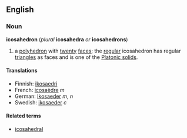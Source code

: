 ==English==
===Noun===
'''icosahedron''' (''plural'' '''icosahedra''' ''or'' '''icosahedrons''')

#{{geometry}} a [[polyhedron]] with [[twenty]] [[face]]s; the [[regular]] icosahedron has regular [[triangle]]s as faces and is one of the [[Platonic solid]]s.

====Translations====
*Finnish: [[ikosaedri]]
*French: [[icosaèdre]] ''m''
*German: [[Ikosaeder]] ''m'', ''n''
*Swedish: [[ikosaeder]] ''c''

====Related terms====
*[[icosahedral]]